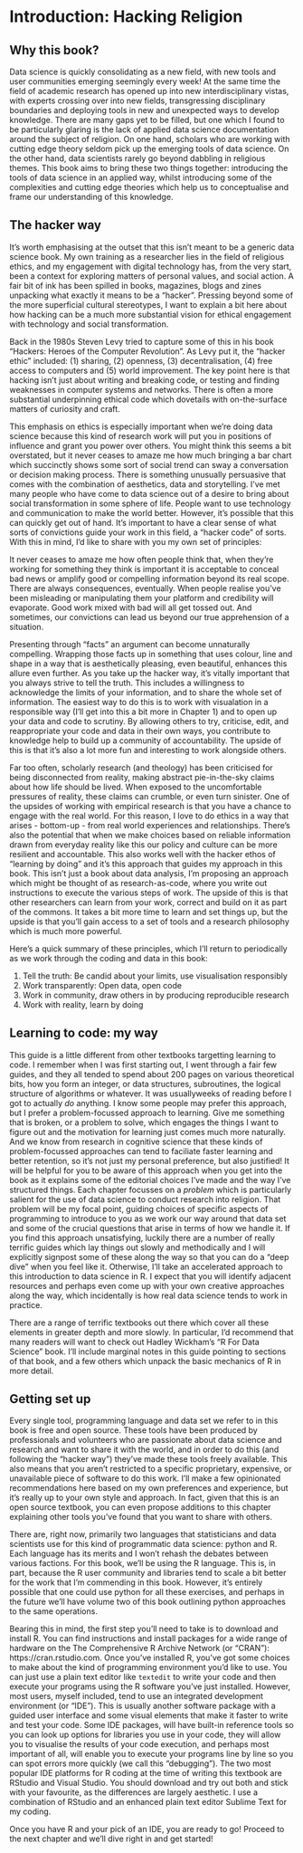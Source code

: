 # Introduction: Hacking Religion {.unnumbered}

## Why this book?

Data science is quickly consolidating as a new field, with new tools and user communities emerging seemingly every week! At the same time the field of academic research has opened up into new interdisciplinary vistas, with experts crossing over into new fields, transgressing disciplinary boundaries and deploying tools in new and unexpected ways to develop knowledge. There are many gaps yet to be filled, but one which I found to be particularly glaring is the lack of applied data science documentation around the subject of religion. On one hand, scholars who are working with cutting edge theory seldom pick up the emerging tools of data science. On the other hand, data scientists rarely go beyond dabbling in religious themes. This book aims to bring these two things together: introducing the tools of data science in an applied way, whilst introducing some of the complexities and cutting edge theories which help us to conceptualise and frame our understanding of this knowledge.


## The hacker way

It's worth emphasising at the outset that this isn't meant to be a generic data science book. My own training as a researcher lies in the field of religious ethics, and my engagement with digital technology has, from the very start, been a context for exploring matters of personal values, and social action. A fair bit of ink has been spilled in books, magazines, blogs and zines unpacking what exactly it means to be a "hacker". Pressing beyond some of the more superficial cultural stereotypes, I want to explain a bit here about how hacking can be a much more substantial vision for ethical engagement with technology and social transformation.

Back in the 1980s Steven Levy tried to capture some of this in his book "Hackers: Heroes of the Computer Revolution". As Levy put it, the "hacker ethic" included: (1) sharing, (2) openness, (3) decentralisation, (4) free access to computers and (5) world improvement. The key point here is that hacking isn't just about writing and breaking code, or testing and finding weaknesses in computer systems and networks. There is often a more substantial underpinning ethical code which dovetails with on-the-surface matters of curiosity and craft.

This emphasis on ethics is especially important when we're doing data science because this kind of research work will put you in positions of influence and grant you power over others. You might think this seems a bit overstated, but it never ceases to amaze me how much bringing a bar chart which succinctly shows some sort of social trend can sway a conversation or decision making process. There is something unusually persuasive that comes with the combination of aesthetics, data and storytelling. I've met many people who have come to data science out of a desire to bring about social transformation in some sphere of life. People want to use technology and communication to make the world better. However, it's possible that this can quickly get out of hand. It's important to have a clear sense of what sorts of convictions guide your work in this field, a "hacker code" of sorts. With this in mind, I'd like to share with you my own set of principles:

It never ceases to amaze me how often people think that, when they're working for something they think is important it is acceptable to conceal bad news or amplify good or compelling information beyond its real scope. There are always consequences, eventually. When people realise you've been misleading or manipulating them your platform and credibility will evaporate. Good work mixed with bad will all get tossed out. And sometimes, our convictions can lead us beyond our true apprehension of a situation. 

Presenting through "facts" an argument can become unnaturally compelling. Wrapping those facts up in something that uses colour, line and shape in a way that is aesthetically pleasing, even beautiful, enhances this allure even further. As you take up the hacker way, it's vitally important that you always strive to tell the truth. This includes a willingness to acknowledge the limits of your information, and to share the whole set of information. The easiest way to do this is to work with visualation in a responsible way (I'll get into this a bit more in Chapter 1) and to open up your data and code to scrutiny. By allowing others to try, criticise, edit, and reappropriate your code and data in their own ways, you contribute to knowledge help to build up a community of accountability. The upside of this is that it's also a lot more fun and interesting to work alongside others.

Far too often, scholarly research (and theology) has been criticised for being disconnected from reality, making abstract pie-in-the-sky claims about how life should be lived. When exposed to the uncomfortable pressures of reality, these claims can crumble, or even turn sinister. One of the upsides of working with empirical research is that you have a chance to engage with the real world. For this reason, I love to do ethics in a way that arises - bottom-up - from real world experiences and relationships. There's also the potential that when we make choices based on reliable information drawn from everyday reality like this our policy and culture can be more resilient and accountable. This also works well with the hacker ethos of "learning by doing" and it's this approach that guides my approach in this book. This isn't just a book about data analysis, I'm proposing an approach which might be thought of as research-as-code, where you write out instructions to execute the various steps of work. The upside of this is that other researchers can learn from your work, correct and build on it as part of the commons. It takes a bit more time to learn and set things up, but the upside is that you'll gain access to a set of tools and a research philosophy which is much more powerful.

Here's a quick summary of these principles, which I'll return to periodically as we work through the coding and data in this book:

1. Tell the truth: Be candid about your limits, use visualisation responsibly
2. Work transparently: Open data, open code
3. Work in community, draw others in by producing reproducible research
4. Work with reality, learn by doing


## Learning to code: my way

This guide is a little different from other textbooks targetting learning to code. I remember when I was first starting out, I went through a fair few guides, and they all tended to spend about 200 pages on various theoretical bits, how you form an integer, or data structures, subroutines, the logical structure of algorithms or whatever. It was usuallyweeks of reading before I got to actually *do* anything. I know some people may prefer this approach, but I prefer a problem-focussed approach to learning. Give me something that is broken, or a problem to solve, which engages the things I want to figure out and the motivation for learning just comes much more naturally. And we know from research in cognitive science that these kinds of problem-focussed approaches can tend to faciliate faster learning and better retention, so it's not just my personal preference, but also justified! It will be helpful for you to be aware of this approach when you get into the book as it explains some of the editorial choices I've made and the way I've structured things. Each chapter focusses on a *problem* which is particularly salient for the use of data science to conduct research into religion. That problem will be my focal point, guiding choices of specific aspects of programming to introduce to you as we work our way around that data set and some of the crucial questions that arise in terms of how we handle it. If you find this approach unsatisfying, luckily there are a number of really terrific guides which lay things out slowly and methodically and I will explicitly signpost some of these along the way so that you can do a "deep dive" when you feel like it. Otherwise, I'll take an accelerated approach to this introduction to data science in R. I expect that you will identify adjacent resources and perhaps even come up with your own creative approaches along the way, which incidentally is how real data science tends to work in practice.

There are a range of terrific textbooks out there which cover all these elements in greater depth and more slowly. In particular, I'd recommend that many readers will want to check out Hadley Wickham's "R For Data Science" book. I'll include marginal notes in this guide pointing to sections of that book, and a few others which unpack the basic mechanics of R in more detail.


## Getting set up

Every single tool, programming language and data set we refer to in this book is free and open source. These tools have been produced by professionals and volunteers who are passionate about data science and research and want to share it with the world, and in order to do this (and following the "hacker way") they've made these tools freely available. This also means that you aren't restricted to a specific proprietary, expensive, or unavailable piece of software to do this work. I'll make a few opinionated recommendations here based on my own preferences and experience, but it's really up to your own style and approach. In fact, given that this is an open source textbook, you can even propose additions to this chapter explaining other tools you've found that you want to share with others.

There are, right now, primarily two languages that statisticians and data scientists use for this kind of programmatic data science: python and R. Each language has its merits and I won't rehash the debates between various factions. For this book, we'll be using the R language. This is, in part, because the R user community and libraries tend to scale a bit better for the work that I'm commending in this book. However, it's entirely possible that one could use python for all these exercises, and perhaps in the future we'll have volume two of this book outlining python approaches to the same operations.

Bearing this in mind, the first step you'll need to take is to download and install R. You can find instructions and install packages for a wide range of hardware on the The Comprehensive R Archive Network (or "CRAN"): https://cran.rstudio.com. Once you've installed R, you've got some choices to make about the kind of programming environment you'd like to use. You can just use a plain text editor like `textedit` to write your code and then execute your programs using the R software you've just installed. However, most users, myself included, tend to use an integrated development environment (or "IDE"). This is usually another software package with a guided user interface and some visual elements that make it faster to write and test your code. Some IDE packages, will have built-in reference tools so you can look up options for libraries you use in your code, they will allow you to visualise the results of your code execution, and perhaps most important of all, will enable you to execute your programs line by line so you can spot errors more quickly (we call this "debugging"). The two most popular IDE platforms for R coding at the time of writing this textbook are RStudio and Visual Studio. You should download and try out both and stick with your favourite, as the differences are largely aesthetic. I use a combination of RStudio and an enhanced plain text editor Sublime Text for my coding.

Once you have R and your pick of an IDE, you are ready to go! Proceed to the next chapter and we'll dive right in and get started!
